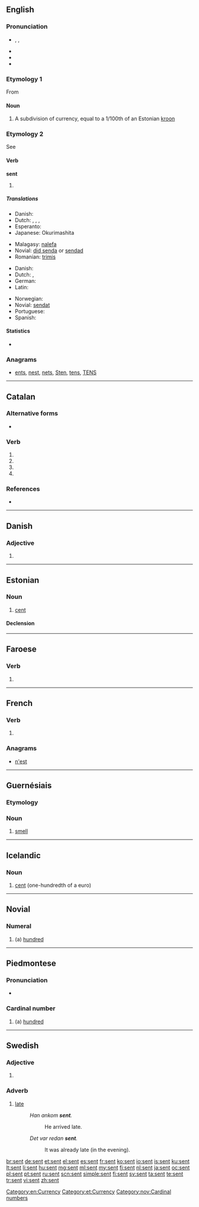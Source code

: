 ==English==

===Pronunciation===
* {{enPR|sĕnt}}, {{IPA|/sɛn̩t/}}, {{X-SAMPA|/sent/}}
* {{audio|en-us-sent.ogg|Audio (US)}}
* {{rhymes|ɛnt}}
* {{homophones|cent|scent}}

===Etymology 1===
From {{etyl|et}}

====Noun====
{{en-noun|senti}}

# A subdivision of currency, equal to a 1/100th of an Estonian [[kroon]]

===Etymology 2===
See {{term|send}}

====Verb====
'''sent'''

# {{past of|send}}

=====Translations=====
{{trans-top|simple past of "to send"}}
* Danish: {{t-|da|sendte}}
* Dutch: {{t+|nl|zond|s}}, {{t+|nl|zonden|p}}, {{t+|nl|verzond|s}}, {{t+|nl|verzonden|p}}
* Esperanto: {{t-|eo|sendis}}
* Japanese: Okurimashita
{{trans-mid}}
* Malagasy: [[:mg:alefa|nalefa]]
* Novial: [[did senda]] or [[sendad]]
* Romanian: [[trimis]]
{{trans-bottom}}

{{trans-top|past participle of "to send"}}
* Danish: {{t-|da|sendt}}
* Dutch: {{t+|nl|verzonden}}, {{t+|nl|gezonden}}
* German: {{t+|de|gesendet}}
* Latin: {{t-|la|missus}}
{{trans-mid}}
* Norwegian: {{t-|no|sendt}}
* Novial: [[sendat]]
* Portuguese: {{t+|pt|enviado}}
* Spanish: {{t+|es|enviado}}
{{trans-bottom}}

====Statistics====
* {{rank|themselves|half|certain|269|sent|keep|myself|morning}}

===Anagrams===
* [[ents#English|ents]], [[nest#English|nest]], [[nets#English|nets]], [[Sten#English|Sten]], [[tens#English|tens]], [[TENS#English|TENS]]

[[Category:en:Currency]]

----

==Catalan==

===Alternative forms===
* {{l|ca|essent}}

===Verb===
{{head|ca|verb form}}

# {{form of|present participle|ésser|lang=ca}}
# {{form of|present participle|ser|lang=ca}}
# {{ca-verb form of|p=3|n=sg|t=pres|m=ind|sentir}}
# {{ca-verb form of|p=2|n=sg|m=impr|sentir}}

===References===
* {{R:IEC4}}

----

==Danish==

===Adjective===
{{head|da|adjective form}}

# {{form of|neuter|sen|lang=da}}

----

==Estonian==

===Noun===
{{et-noun|sendi|senti}}

# [[cent]]

====Declension====
{{rfinfl|lang=et|type=declension}}

[[Category:et:Currency]]

----

==Faroese==

===Verb===
{{head|fo|verb form}}

# {{form of|past participle|senda|lang=fo}}

----

==French==

===Verb===
{{head|fr|verb form}}

# {{form of|third-person singular indicative present|[[sentir]]}}

===Anagrams===
* [[n'est#French|n'est]]

----

==Guernésiais==

===Etymology===
{{rfe|lang=roa-grn}}

===Noun===
{{roa-grn-noun|m}}

# [[smell]]

----

==Icelandic==

===Noun===
{{is-noun|n}}

# [[cent]] (one-hundredth of a euro)

{{tbot entry|Icelandic|cent|2009|December|is}}

----

==Novial==

===Numeral===
{{head|nov|numeral}}

# (a) [[hundred]]
[[Category:nov:Cardinal numbers]]

----

==Piedmontese==

===Pronunciation===
* {{IPA|[sɛnt]|lang=pms}}

===Cardinal number===
{{head|pms|cardinal number}}

# (a) [[hundred]]

----

==Swedish==

===Adjective===
{{head|sv|adjective form}}

# {{sv-adj-form-abs-indef-n|sen}}

===Adverb===
{{sv-adv|senare|senast}}

# [[late]]
#: ''Han ankom '''sent'''.''
#:: He arrived late.
#: ''Det var redan '''sent'''.''
#:: It was already late (in the evening).

[[br:sent]]
[[de:sent]]
[[et:sent]]
[[el:sent]]
[[es:sent]]
[[fr:sent]]
[[ko:sent]]
[[io:sent]]
[[is:sent]]
[[ku:sent]]
[[lt:sent]]
[[li:sent]]
[[hu:sent]]
[[mg:sent]]
[[ml:sent]]
[[my:sent]]
[[fj:sent]]
[[nl:sent]]
[[ja:sent]]
[[oc:sent]]
[[pl:sent]]
[[pt:sent]]
[[ru:sent]]
[[scn:sent]]
[[simple:sent]]
[[fi:sent]]
[[sv:sent]]
[[ta:sent]]
[[te:sent]]
[[tr:sent]]
[[vi:sent]]
[[zh:sent]]